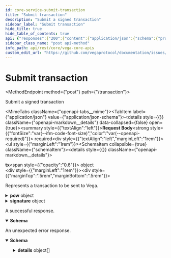 ```yaml
---
id: core-service-submit-transaction
title: "Submit transaction"
description: "Submit a signed transaction"
sidebar_label: "Submit transaction"
hide_title: true
hide_table_of_contents: true
api: {"responses":{"200":{"content":{"application/json":{"schema":{"properties":{"code":{"format":"int64","title":"Result code for success if unsuccessful","type":"integer"},"data":{"title":"Data for details","type":"string"},"height":{"format":"int64","title":"Height for commit","type":"string"},"log":{"type":"string"},"success":{"title":"Success will be true if the transaction was accepted by the node,\n**Important** - success does not mean that the event is confirmed by consensus","type":"boolean"},"txHash":{"title":"Hash of the transaction, if accepted","type":"string"}},"title":"Response for submitting a transaction v2 on Vega","type":"object"}}},"description":"A successful response."},"default":{"content":{"application/json":{"schema":{"properties":{"code":{"format":"int32","type":"integer"},"details":{"items":{"additionalProperties":{},"properties":{"@type":{"type":"string"}},"type":"object","title":"protobufAny"},"type":"array"},"message":{"type":"string"}},"type":"object","title":"googlerpcStatus"}}},"description":"An unexpected error response."}},"tags":["CoreService"],"description":"Submit a signed transaction","operationId":"CoreService_SubmitTransaction","requestBody":{"content":{"application/json":{"schema":{"properties":{"tx":{"title":"A bundle of signed payload and signature, to form a transaction that will be submitted to the Vega blockchain","description":"Represents a transaction to be sent to Vega.","properties":{"address":{"description":"The address of the sender (hex-encoded). Not supported yet.","type":"string"},"inputData":{"format":"byte","title":"One of the set of Vega commands.\nThese bytes are should be built as follows:\n  chain_id_as_bytes + \\0 character as delimiter + proto_marshalled_command","type":"string"},"pow":{"description":"Proof of work contains the random transaction id used by the client and the nonce.","properties":{"nonce":{"description":"A number which, combined with the transaction identifier, will produce a hash with the required number of leading zeros to be accepted by the network.","format":"uint64","type":"string"},"tid":{"description":"A unique transaction identifier used to seed the proof-of-work hash.","type":"string"}},"title":"Components needed for the network to verify proof-of-work","type":"object"},"pubKey":{"description":"The public key of the sender (hex-encoded).","type":"string"},"signature":{"description":"The signature of the inputData.","properties":{"algo":{"description":"The algorithm used to create the signature.","type":"string"},"value":{"description":"The bytes of the signature (hex-encoded).","type":"string"},"version":{"description":"The version of the signature used to create the signature.","format":"int64","type":"integer"}},"type":"object","title":"v1Signature"},"version":{"description":"A version of the transaction, to be used in the future in case changes are implemented\nto the transaction format.","default":"TX_VERSION_UNSPECIFIED","enum":["TX_VERSION_UNSPECIFIED","TX_VERSION_V2","TX_VERSION_V3"],"type":"string","title":"v1TxVersion"}},"type":"object"},"type":{"title":"Type of transaction request, for example ASYNC, meaning the transaction will be submitted and not block on a response","default":"TYPE_UNSPECIFIED","description":"- TYPE_ASYNC: The transaction will be submitted without waiting for response\n - TYPE_SYNC: The transaction will be submitted, and blocking until the\ntendermint mempool returns a response\n - TYPE_COMMIT: The transaction will submitted, and blocking until the tendermint\nnetwork will have committed it into a block. Used only for debugging,\nnot for submitting transactions","enum":["TYPE_UNSPECIFIED","TYPE_ASYNC","TYPE_SYNC","TYPE_COMMIT"],"type":"string"}},"title":"Request for submitting a transaction v2 on Vega","type":"object"}}},"required":true},"method":"post","path":"/transaction","servers":[{"url":"https://n06.testnet.vega.xyz","description":"n06"},{"url":"https://n07.testnet.vega.xyz","description":"n07"},{"url":"https://n08.testnet.vega.xyz","description":"n08"},{"url":"https://n09.testnet.vega.xyz","description":"n09"},{"url":"https://n10.testnet.vega.xyz","description":"n10"},{"url":"https://n12.testnet.vega.xyz","description":"n12"}],"jsonRequestBodyExample":{"tx":{"address":"string","inputData":"string","pow":{"nonce":"string","tid":"string"},"pubKey":"string","signature":{"algo":"string","value":"string","version":0},"version":"TX_VERSION_UNSPECIFIED"},"type":"TYPE_UNSPECIFIED"},"info":{"title":"Vega core APIs","version":"v0.70.0"},"postman":{"name":"Submit transaction","description":{"content":"Submit a signed transaction","type":"text/plain"},"url":{"path":["transaction"],"host":["{{baseUrl}}"],"query":[],"variable":[]},"header":[{"key":"Content-Type","value":"application/json"},{"key":"Accept","value":"application/json"}],"method":"POST","body":{"mode":"raw","raw":"\"\"","options":{"raw":{"language":"json"}}}}}
sidebar_class_name: "post api-method"
info_path: api/rest/core/vega-core-apis
custom_edit_url: "https://github.com/vegaprotocol/documentation/issues/new?labels=documentation&title=[Documentation] Requesting changes to 'Submit transaction' (core-service-submit-transaction)"
---
```



<h1 className={"openapi__heading"}>Submit transaction</h1>

<MethodEndpoint method={"post"} path={"/transaction"}></MethodEndpoint>



Submit a signed transaction

<MimeTabs className={"openapi-tabs__mime"}><TabItem label={"application/json"} value={"application/json-schema"}><details style={{}} className={"openapi-markdown__details"} data-collapsed={false} open={true}><summary style={{"textAlign":"left"}}><strong>Request Body</strong><strong style={{"fontSize":"var(--ifm-code-font-size)","color":"var(--openapi-required)"}}> required</strong></summary><div style={{"textAlign":"left","marginLeft":"1rem"}}></div><ul style={{"marginLeft":"1rem"}}><SchemaItem collapsible={true} className={"schemaItem"}><details style={{}} className={"openapi-markdown__details"}><summary style={{}}><strong>tx</strong><span style={{"opacity":"0.6"}}> object</span></summary><div style={{"marginLeft":"1rem"}}><div style={{"marginTop":".5rem","marginBottom":".5rem"}}>

Represents a transaction to be sent to Vega.

</div><SchemaItem collapsible={false} name={"address"} required={false} schemaName={"string"} qualifierMessage={undefined} schema={{"description":"The address of the sender (hex-encoded). Not supported yet.","type":"string"}}></SchemaItem><SchemaItem collapsible={false} name={"inputData"} required={false} schemaName={"byte"} qualifierMessage={undefined} schema={{"format":"byte","title":"One of the set of Vega commands.\nThese bytes are should be built as follows:\n  chain_id_as_bytes + \\0 character as delimiter + proto_marshalled_command","type":"string"}}></SchemaItem><SchemaItem collapsible={true} className={"schemaItem"}><details style={{}} className={"openapi-markdown__details"}><summary style={{}}><strong>pow</strong><span style={{"opacity":"0.6"}}> object</span></summary><div style={{"marginLeft":"1rem"}}><div style={{"marginTop":".5rem","marginBottom":".5rem"}}>

Proof of work contains the random transaction id used by the client and the nonce.

</div><SchemaItem collapsible={false} name={"nonce"} required={false} schemaName={"uint64"} qualifierMessage={undefined} schema={{"description":"A number which, combined with the transaction identifier, will produce a hash with the required number of leading zeros to be accepted by the network.","format":"uint64","type":"string"}}></SchemaItem><SchemaItem collapsible={false} name={"tid"} required={false} schemaName={"string"} qualifierMessage={undefined} schema={{"description":"A unique transaction identifier used to seed the proof-of-work hash.","type":"string"}}></SchemaItem></div></details></SchemaItem><SchemaItem collapsible={false} name={"pubKey"} required={false} schemaName={"string"} qualifierMessage={undefined} schema={{"description":"The public key of the sender (hex-encoded).","type":"string"}}></SchemaItem><SchemaItem collapsible={true} className={"schemaItem"}><details style={{}} className={"openapi-markdown__details"}><summary style={{}}><strong>signature</strong><span style={{"opacity":"0.6"}}> object</span></summary><div style={{"marginLeft":"1rem"}}><div style={{"marginTop":".5rem","marginBottom":".5rem"}}>

The signature of the inputData.

</div><SchemaItem collapsible={false} name={"algo"} required={false} schemaName={"string"} qualifierMessage={undefined} schema={{"description":"The algorithm used to create the signature.","type":"string"}}></SchemaItem><SchemaItem collapsible={false} name={"value"} required={false} schemaName={"string"} qualifierMessage={undefined} schema={{"description":"The bytes of the signature (hex-encoded).","type":"string"}}></SchemaItem><SchemaItem collapsible={false} name={"version"} required={false} schemaName={"int64"} qualifierMessage={undefined} schema={{"description":"The version of the signature used to create the signature.","format":"int64","type":"integer"}}></SchemaItem></div></details></SchemaItem><SchemaItem collapsible={false} name={"version"} required={false} schemaName={"v1TxVersion"} qualifierMessage={"**Possible values:** [`TX_VERSION_UNSPECIFIED`, `TX_VERSION_V2`, `TX_VERSION_V3`]"} schema={{"description":"A version of the transaction, to be used in the future in case changes are implemented\nto the transaction format.","default":"TX_VERSION_UNSPECIFIED","enum":["TX_VERSION_UNSPECIFIED","TX_VERSION_V2","TX_VERSION_V3"],"type":"string","title":"v1TxVersion"}}></SchemaItem></div></details></SchemaItem><SchemaItem collapsible={false} name={"type"} required={false} schemaName={"Type of transaction request, for example ASYNC, meaning the transaction will be submitted and not block on a response"} qualifierMessage={"**Possible values:** [`TYPE_UNSPECIFIED`, `TYPE_ASYNC`, `TYPE_SYNC`, `TYPE_COMMIT`]"} schema={{"title":"Type of transaction request, for example ASYNC, meaning the transaction will be submitted and not block on a response","default":"TYPE_UNSPECIFIED","description":"- TYPE_ASYNC: The transaction will be submitted without waiting for response\n - TYPE_SYNC: The transaction will be submitted, and blocking until the\ntendermint mempool returns a response\n - TYPE_COMMIT: The transaction will submitted, and blocking until the tendermint\nnetwork will have committed it into a block. Used only for debugging,\nnot for submitting transactions","enum":["TYPE_UNSPECIFIED","TYPE_ASYNC","TYPE_SYNC","TYPE_COMMIT"],"type":"string"}}></SchemaItem></ul></details></TabItem></MimeTabs><div><div><ApiTabs><TabItem label={"200"} value={"200"}><div>

A successful response.

</div><div><MimeTabs className={"openapi-tabs__mime"} schemaType={"response"}><TabItem label={"application/json"} value={"application/json"}><SchemaTabs className={"openapi-tabs__schema"}><TabItem label={"Schema"} value={"Schema"}><details style={{}} className={"openapi-markdown__details"} data-collapsed={false} open={true}><summary style={{"textAlign":"left"}}><strong>Schema</strong></summary><div style={{"textAlign":"left","marginLeft":"1rem"}}></div><ul style={{"marginLeft":"1rem"}}><SchemaItem collapsible={false} name={"code"} required={false} schemaName={"int64"} qualifierMessage={undefined} schema={{"format":"int64","title":"Result code for success if unsuccessful","type":"integer"}}></SchemaItem><SchemaItem collapsible={false} name={"data"} required={false} schemaName={"Data for details"} qualifierMessage={undefined} schema={{"title":"Data for details","type":"string"}}></SchemaItem><SchemaItem collapsible={false} name={"height"} required={false} schemaName={"int64"} qualifierMessage={undefined} schema={{"format":"int64","title":"Height for commit","type":"string"}}></SchemaItem><SchemaItem collapsible={false} name={"log"} required={false} schemaName={"string"} qualifierMessage={undefined} schema={{"type":"string"}}></SchemaItem><SchemaItem collapsible={false} name={"success"} required={false} schemaName={"Success will be true if the transaction was accepted by the node,\n**Important** - success does not mean that the event is confirmed by consensus"} qualifierMessage={undefined} schema={{"title":"Success will be true if the transaction was accepted by the node,\n**Important** - success does not mean that the event is confirmed by consensus","type":"boolean"}}></SchemaItem><SchemaItem collapsible={false} name={"txHash"} required={false} schemaName={"Hash of the transaction, if accepted"} qualifierMessage={undefined} schema={{"title":"Hash of the transaction, if accepted","type":"string"}}></SchemaItem></ul></details></TabItem><TabItem label={"Example (from schema)"} value={"Example (from schema)"}><ResponseSamples responseExample={"{\n  \"code\": 0,\n  \"data\": \"string\",\n  \"height\": \"string\",\n  \"log\": \"string\",\n  \"success\": true,\n  \"txHash\": \"string\"\n}"} language={"json"}></ResponseSamples></TabItem></SchemaTabs></TabItem></MimeTabs></div></TabItem><TabItem label={"default"} value={"default"}><div>

An unexpected error response.

</div><div><MimeTabs className={"openapi-tabs__mime"} schemaType={"response"}><TabItem label={"application/json"} value={"application/json"}><SchemaTabs className={"openapi-tabs__schema"}><TabItem label={"Schema"} value={"Schema"}><details style={{}} className={"openapi-markdown__details"} data-collapsed={false} open={true}><summary style={{"textAlign":"left"}}><strong>Schema</strong></summary><div style={{"textAlign":"left","marginLeft":"1rem"}}></div><ul style={{"marginLeft":"1rem"}}><SchemaItem collapsible={false} name={"code"} required={false} schemaName={"int32"} qualifierMessage={undefined} schema={{"format":"int32","type":"integer"}}></SchemaItem><SchemaItem collapsible={true} className={"schemaItem"}><details style={{}} className={"openapi-markdown__details"}><summary style={{}}><strong>details</strong><span style={{"opacity":"0.6"}}> object[]</span></summary><div style={{"marginLeft":"1rem"}}><li><div style={{"fontSize":"var(--ifm-code-font-size)","opacity":"0.6","marginLeft":"-.5rem","paddingBottom":".5rem"}}>Array [</div></li><SchemaItem collapsible={false} name={"@type"} required={false} schemaName={"string"} qualifierMessage={undefined} schema={{"type":"string"}}></SchemaItem><li><div style={{"fontSize":"var(--ifm-code-font-size)","opacity":"0.6","marginLeft":"-.5rem"}}>]</div></li></div></details></SchemaItem><SchemaItem collapsible={false} name={"message"} required={false} schemaName={"string"} qualifierMessage={undefined} schema={{"type":"string"}}></SchemaItem></ul></details></TabItem><TabItem label={"Example (from schema)"} value={"Example (from schema)"}><ResponseSamples responseExample={"{\n  \"code\": 0,\n  \"details\": [\n    {\n      \"@type\": \"string\"\n    }\n  ],\n  \"message\": \"string\"\n}"} language={"json"}></ResponseSamples></TabItem></SchemaTabs></TabItem></MimeTabs></div></TabItem></ApiTabs></div></div>
